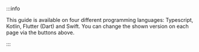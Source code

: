 
<LanguageButtons />

:::info

This guide is available on four different programming languages: Typescript, Kotlin, Flutter (Dart) and Swift. You can change the shown version on each page via the buttons above.

:::

<WalletGuideWarn WIPLangs={props.WIPLangs} />
